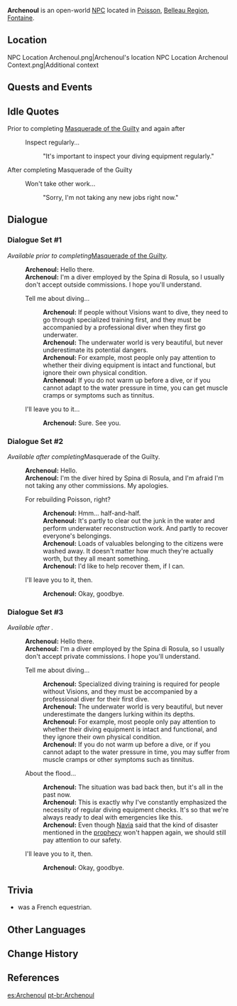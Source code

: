 {{Meta
<!-- Remove this template after adding the missing info -->
|missing_NPC_profile  = yes
}}
{{Character Infobox
|type             = Open-World NPC
|image            = NPC Archenoul.png
|realname         = <!-- Optional, if different from in-game name -->
|deceased         = <!-- Past (for deceased prior to events of the game) or free response -->
|region           = Fontaine
|location         = Fontaine
|affiliation       = Spina di Rosula
|title            = Diver

|ancestry         = <!-- Clan/family -->
|father           = 
|mother           = 
|spouse           = 
|sibling          = 
|child            = 
|relative         = 

|voiceEN          = [http://www.caitlin-myers.com/ Caitlin Myers]<ref name="Caitlin Myers 2">Twitter: [https://twitter.com/CaitlinMyers/status/1693040776966471794 EN VA Self Announcement] ([https://web.archive.org/web/20230820152209/https://twitter.com/CaitlinMyers/status/1693040776966471794 Archived])</ref>
|voiceCN          = 
|voiceJP          = 
|voiceKR          = 
|dialoguereward   = 
}}
'''Archenoul''' is an open-world [[NPC]] located in [[Poisson]], [[Belleau Region]], [[Fontaine]].

==Location==
<gallery>
NPC Location Archenoul.png|Archenoul's location
NPC Location Archenoul Context.png|Additional context
</gallery>
<!--
==Profile==
''(To be added.)''

===Appearance===
''(To be added.)''
-->
==Quests and Events==
{{Quests and Events}}

==Idle Quotes==
;Prior to completing [[Masquerade of the Guilty]] and again after {{cx}}
{{Dialogue Start}}
: {{DIcon|Idle}} Inspect regularly...
:: {{A|VO Archenoul 01.ogg}} "It's important to inspect your diving equipment regularly."
{{Dialogue End}}

;After completing Masquerade of the Guilty
{{Dialogue Start}}
: {{DIcon|Idle}} Won't take other work...
:: {{A|VO Archenoul 02.ogg}} "Sorry, I'm not taking any new jobs right now."
{{Dialogue End}}

==Dialogue==
===Dialogue Set #1===
''Available prior to completing ''[[Masquerade of the Guilty]]''.''
{{Dialogue Start}}
:'''Archenoul:''' Hello there.
:'''Archenoul:''' I'm a diver employed by the Spina di Rosula, so I usually don't accept outside commissions. I hope you'll understand.
:{{DIcon}} Tell me about diving...
::'''Archenoul:''' If people without Visions want to dive, they need to go through specialized training first, and they must be accompanied by a professional diver when they first go underwater.
::'''Archenoul:''' The underwater world is very beautiful, but never underestimate its potential dangers.
::'''Archenoul:''' For example, most people only pay attention to whether their diving equipment is intact and functional, but ignore their own physical condition.
::'''Archenoul:''' If you do not warm up before a dive, or if you cannot adapt to the water pressure in time, you can get muscle cramps or symptoms such as tinnitus.
:{{DIcon}} I'll leave you to it...
::'''Archenoul:''' Sure. See you.
{{Dialogue End}}

===Dialogue Set #2===
''Available after completing ''Masquerade of the Guilty''.''
{{Dialogue Start}}
:'''Archenoul:''' Hello.
:'''Archenoul:''' I'm the diver hired by Spina di Rosula, and I'm afraid I'm not taking any other commissions. My apologies.
:{{DIcon}} For rebuilding Poisson, right?
::'''Archenoul:''' Hmm... half-and-half.
::'''Archenoul:''' It's partly to clear out the junk in the water and perform underwater reconstruction work. And partly to recover everyone's belongings.
::'''Archenoul:''' Loads of valuables belonging to the citizens were washed away. It doesn't matter how much they're actually worth, but they all meant something.
::'''Archenoul:''' I'd like to help recover them, if I can.
:{{DIcon}} I'll leave you to it, then.
::'''Archenoul:''' Okay, goodbye.
{{Dialogue End}}

===Dialogue Set #3===
''Available after {{cx}}.''
{{Dialogue Start}}
:'''Archenoul:''' Hello there.
:'''Archenoul:''' I'm a diver employed by the Spina di Rosula, so I usually don't accept private commissions. I hope you'll understand.
:{{DIcon}} Tell me about diving...
::'''Archenoul:''' Specialized diving training is required for people without Visions, and they must be accompanied by a professional diver for their first dive.
::'''Archenoul:''' The underwater world is very beautiful, but never underestimate the dangers lurking within its depths.
::'''Archenoul:''' For example, most people only pay attention to whether their diving equipment is intact and functional, and they ignore their own physical condition.
::'''Archenoul:''' If you do not warm up before a dive, or if you cannot adapt to the water pressure in time, you may suffer from muscle cramps or other symptoms such as tinnitus.
:{{DIcon}} About the flood...
::'''Archenoul:''' The situation was bad back then, but it's all in the past now.
::'''Archenoul:''' This is exactly why I've constantly emphasized the necessity of regular diving equipment checks. It's so that we're always ready to deal with emergencies like this.
::'''Archenoul:''' Even though [[Navia]] said that the kind of disaster mentioned in the [[Prophecy of Fontaine|prophecy]] won't happen again, we should still pay attention to our safety.
:{{DIcon}} I'll leave you to it, then.
::'''Archenoul:''' Okay, goodbye.
{{Dialogue End}}
<!--
==Event Dialogue==
===Event Name===
{{Dialogue Start}}
:'''{{subst:PAGENAME}}:'''
{{Dialogue End}}
-->
==Trivia==

* {{W|Victor Archenoul}} was a French equestrian.

==Other Languages==
{{Other Languages|default_hidden=1
|en      = Archenoul
|zhs     = 艾琪诺
|zhs_rm  = Àiqínuò
|zht     = 艾琪諾
|zht_rm  = Àiqínuò
|ja      = アルシュヌール
|ja_rm   = Arushunuuru
|ko      = 아르체놀
|es      = Archenoul
|fr      = Archenoul
|ru      = Аршенуль
|th      = Archenoul
|vi      = Archenoul
|de      = Archenoul
|id      = Archenoul
|pt      = Archenoul
|tr      = Archenoul
|it      = Archenoul
}}

==Change History==
{{Change History|4.0}}

==References==
{{Reflist}}

[[es:Archenoul]]
[[pt-br:Archenoul]]